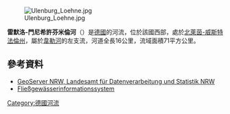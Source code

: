 {{No footnotes|time=2020-08-13T05:14:16+00:00}}
{{Coord|52|16|13|N|8|35|34|E|display=title}}
[[Image:Ulenburg_Loehne.jpg|right]]

'''雷默洛-門尼希許芬米倫河'''（{{lang-de|Rehmerloh-Mennighüffer Mühlenbach}}）是[[德國|德國]]的河流，位於該國西部，處於[[北萊茵-威斯特法倫州|北萊茵-威斯特法倫州]]，屬於[[韦勒河_(威悉河支流)|韋勒河]]的左支流，河道全長16公里，流域面積71平方公里。

==參考資料==
* [http://www.geoserver.nrw.de/ GeoServer NRW, Landesamt für Datenverarbeitung und Statistik NRW] {{Wayback|url=http://www.geoserver.nrw.de/ |date=20161204115214 }}
* [http://www.fisdt.de/wrrl/page/begruessung.html Fließgewässerinformationssystem] {{Wayback|url=http://www.fisdt.de/wrrl/page/begruessung.html |date=20120808152043 }}

{{Germany-geo-stub}}
[[Category:德國河流|Category:德國河流]]